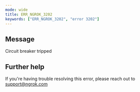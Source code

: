 ```yaml
---
mode: wide
title: ERR_NGROK_3202
keywords: ["ERR_NGROK_3202", "error 3202"]
---
```


## Message

Circuit breaker tripped

## Further help

If you're having trouble resolving this error, please reach out to [support@ngrok.com](mailto:support@ngrok.com?subject=Help%20with%20ERR_NGROK_3202)
